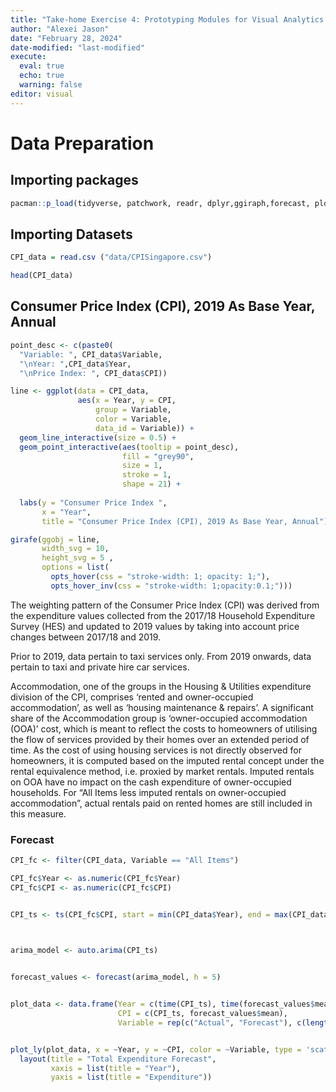 ```yaml
---
title: "Take-home Exercise 4: Prototyping Modules for Visual Analytics Shiny Application"
author: "Alexei Jason"
date: "February 28, 2024"
date-modified: "last-modified"
execute: 
  eval: true
  echo: true
  warning: false
editor: visual
---
```


# Data Preparation

## Importing packages

```r
pacman::p_load(tidyverse, patchwork, readr, dplyr,ggiraph,forecast, plotly)
```

## Importing Datasets

```r
CPI_data = read.csv ("data/CPISingapore.csv")

head(CPI_data)
```

## Consumer Price Index (CPI), 2019 As Base Year, Annual

```r
point_desc <- c(paste0(
  "Variable: ", CPI_data$Variable,
  "\nYear: ",CPI_data$Year,
  "\nPrice Index: ", CPI_data$CPI))

line <- ggplot(data = CPI_data,
               aes(x = Year, y = CPI,
                   group = Variable,
                   color = Variable,
                   data_id = Variable)) +
  geom_line_interactive(size = 0.5) +
  geom_point_interactive(aes(tooltip = point_desc),
                         fill = "grey90",
                         size = 1,
                         stroke = 1,
                         shape = 21) +
 
  labs(y = "Consumer Price Index ",
       x = "Year",
       title = "Consumer Price Index (CPI), 2019 As Base Year, Annual")

girafe(ggobj = line, 
       width_svg = 10,
       height_svg = 5 ,
       options = list(
         opts_hover(css = "stroke-width: 1; opacity: 1;"),
         opts_hover_inv(css = "stroke-width: 1;opacity:0.1;")))
```

The weighting pattern of the Consumer Price Index (CPI) was derived from the expenditure values collected from the 2017/18 Household Expenditure Survey (HES) and updated to 2019 values by taking into account price changes between 2017/18 and 2019.

Prior to 2019, data pertain to taxi services only. From 2019 onwards, data pertain to taxi and private hire car services.

Accommodation, one of the groups in the Housing & Utilities expenditure division of the CPI, comprises 'rented and owner-occupied accommodation', as well as 'housing maintenance & repairs'. A significant share of the Accommodation group is 'owner-occupied accommodation (OOA)' cost, which is meant to reflect the costs to homeowners of utilising the flow of services provided by their homes over an extended period of time. As the cost of using housing services is not directly observed for homeowners, it is computed based on the imputed rental concept under the rental equivalence method, i.e. proxied by market rentals. Imputed rentals on OOA have no impact on the cash expenditure of owner-occupied households. For “All Items less imputed rentals on owner-occupied accommodation”, actual rentals paid on rented homes are still included in this measure.

### Forecast

```r
CPI_fc <- filter(CPI_data, Variable == "All Items")

CPI_fc$Year <- as.numeric(CPI_fc$Year)
CPI_fc$CPI <- as.numeric(CPI_fc$CPI)


CPI_ts <- ts(CPI_fc$CPI, start = min(CPI_data$Year), end = max(CPI_data$Year), frequency = 1)
                    


arima_model <- auto.arima(CPI_ts)


forecast_values <- forecast(arima_model, h = 5)


plot_data <- data.frame(Year = c(time(CPI_ts), time(forecast_values$mean)),
                        CPI = c(CPI_ts, forecast_values$mean),
                        Variable = rep(c("Actual", "Forecast"), c(length(CPI_ts), length(forecast_values$mean))))


plot_ly(plot_data, x = ~Year, y = ~CPI, color = ~Variable, type = 'scatter', mode = 'lines') %>%
  layout(title = "Total Expenditure Forecast",
         xaxis = list(title = "Year"),
         yaxis = list(title = "Expenditure"))
```

```r

```
